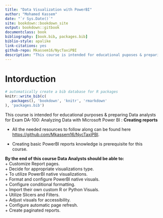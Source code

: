 ```yaml
--- 
title: "Data Visualization with PowerBI"
author: "Mohamed Kassem"
date: "`r Sys.Date()`"
site: bookdown::bookdown_site
output: bookdown::gitbook
documentclass: book
bibliography: [book.bib, packages.bib]
biblio-style: apalike
link-citations: yes
github-repo: Mkassem16/NycTaxiPBI
description: "This course is intended for educational puposes & preparing Data analysts for Exam DA-100: Analyzing Data with Microsoft Power BI : Creating reports"
---
```


# Intorduction

```r
# automatically create a bib database for R packages
knitr::write_bib(c(
  .packages(), 'bookdown', 'knitr', 'rmarkdown'
), 'packages.bib')
```

This course is intended for educational purposes & preparing Data analysts for Exam DA-100: Analyzing Data with Microsoft Power BI : **Creating reports**

- All the needed resources to follow along can be found here <https://github.com/Mkassem16/NycTaxiPBI>.

- Creating basic PowerBI reports knowledge is prerequisite for this course. 

**By the end of this course Data Analysts should be able to:**         
 + Customize Report pages.   
 + Decide for appropriate visualizations type.   
 + To utilize PowerBI native visualizations.   
 + Format and configure PowerBI native visuals.    
 + Configure conditional formatting.    
 + Import their own custom R or Python Visuals.   
 + Utilize Slicers and Filters.    
 + Adjust visuals for accessibility.    
 + Configure automatic page refresh.    
 + Create paginated reports.    
 

